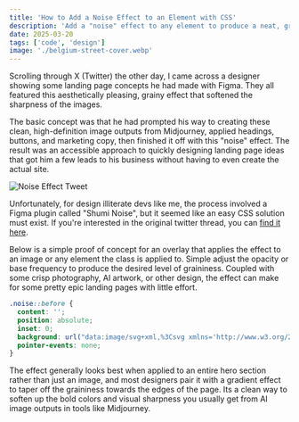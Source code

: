 ```yaml
---
title: 'How to Add a Noise Effect to an Element with CSS'
description: 'Add a "noise" effect to any element to produce a neat, grainy effect.'
date: 2025-03-20
tags: ['code', 'design']
image: './belgium-street-cover.webp'
---
```



Scrolling through X (Twitter) the other day, I came across a designer showing some landing page concepts he had made with Figma. They all featured this aesthetically pleasing, grainy effect that softened the sharpness of the images.

The basic concept was that he had prompted his way to creating these clean, high-definition image outputs from Midjourney, applied headings, buttons, and marketing copy, then finished it off with this "noise" effect. The result was an accessible approach to quickly designing landing page ideas that got him a few leads to his business without having to even create the actual site.

![Noise Effect Tweet](kuba-noise-tweet.webp)

Unfortunately, for design illiterate devs like me, the process involved a Figma plugin called "Shumi Noise", but it seemed like an easy CSS solution must exist. If you're interested in the original twitter thread, you can <a href="https://x.com/kubadesign/status/1883884665448325356" rel="nofollow noreferrer" target='_blank'>find it here</a>.

Below is a simple proof of concept for an overlay that applies the effect to an image or any element the class is applied to. Simple adjust the opacity or base frequency to produce the desired level of graininess. Coupled with some crisp photography, AI artwork, or other design, the effect can make for some pretty epic landing pages with little effort.

<NoiseOverlay
  image="/belgium-street-cover.webp"
  className="w-full"
  client:load
/>

```css title="noise-overlay.css" caption="Add this class to an element to apply noise"
.noise::before {
  content: '';
  position: absolute;
  inset: 0;
  background: url("data:image/svg+xml,%3Csvg xmlns='http://www.w3.org/2000/svg' width='100%25' height='100%25'%3E%3Cfilter id='noise'%3E%3CfeTurbulence type='fractalNoise' baseFrequency='0.75' numOctaves='3' stitchTiles='stitch'/%3E%3C/filter%3E%3Crect width='100%25' height='100%25' filter='url(%23noise)' opacity='0.3'/%3E%3C/svg%3E");
  pointer-events: none;
}
```

The effect generally looks best when applied to an entire hero section rather than just an image, and most designers pair it with a gradient effect to taper off the graininess towards the edges of the page. Its a clean way to soften up the bold colors and visual sharpness you usually get from AI image outputs in tools like Midjourney.
